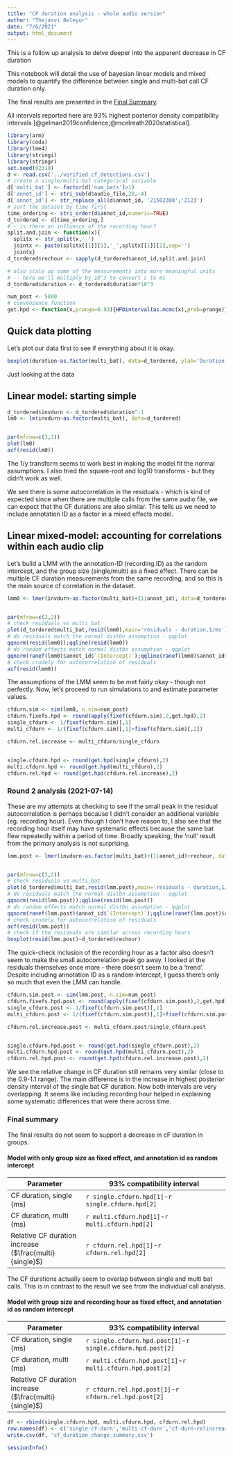 ```yaml
---
title: "CF duration analysis - whole audio version"
author: "Thejasvi Beleyur"
date: "7/6/2021"
output: html_document
---
```


This is a follow up analysis to delve deeper into the apparent decrease in CF duration 

This notebook will detail the use of bayesian linear models and mixed models to 
quantify the difference between single and multi-bat call CF duration only. 

The final results are presented in the [Final Summary](#finalsummary).

All intervals reported here are 93% highest posterior density compatibility intervals [@gelman2019confidence;@mcelreath2020statistical]. 

```r

library(arm)
library(coda)
library(lme4)
library(stringi)
library(stringr)
set.seed(82319)
d <- read.csv('../verified_cf_detections.csv')
# create a single/multi-bat categorical variable
d['multi_bat'] <- factor(d['num_bats']>1)
d['annot_id'] <- stri_sub(d$audio_file,28,-4)
d['annot_id'] <- str_replace_all(d$annot_id, '21502300','2123')
# sort the dataset by time first
time_ordering <- stri_order(d$annot_id,numeric=TRUE)
d_tordered <- d[time_ordering,]
# - is there an influence of the recording hour? 
split.and.join <- function(x){
  splitx <- str_split(x,'_')
  jointx <- paste(splitx[[1]][1],'_',splitx[[1]][2],sep='')
  jointx}
d_tordered$rechour <- sapply(d_tordered$annot_id,split.and.join)

# also scale up some of the measurements into more meaningful units
# -- here we'll multiply by 10^3 to convert s to ms
d_tordered$duration <- d_tordered$duration*10^3

num_post <- 5000
# convenience function 
get.hpd <- function(x,prange=0.93){HPDinterval(as.mcmc(x),prob=prange)}
```
## Quick data plotting 

Let's plot our data first to see if everything about it is okay. 

```r
boxplot(duration~as.factor(multi_bat), data=d_tordered, ylab='Duration, ms', xlab='Multi-bat or not')

```
Just looking at the data


## Linear model: starting simple 


```r
d_tordered$invdurn <- d_tordered$duration^-1
lm0 <- lm(invdurn~as.factor(multi_bat), data=d_tordered)


par(mfrow=c(3,2))
plot(lm0)
acf(resid(lm0))

```

The 1/y transform seems to work best in making the model fit the normal assumptions. I also tried the square-root and log10 transforms - but they didn't work as well. 

We see there is some autocorrelation in the residuals - which is kind of expected since when there are 
multiple calls from the same audio file, we can expect that the CF durations are also similar. This tells us 
we need to include annotation ID as a factor in a mixed effects model. 

## Linear mixed-model: accounting for correlations within each audio clip
Let's build a LMM with the annotation-ID (recording ID) as the random intercept, and
the group size (single/multi) as a fixed effect. There can be multiple CF duration measurements 
from the same recording, and so this is the main source of correlation in the dataset.

```r
lmm0 <- lmer(invdurn~as.factor(multi_bat)+(1|annot_id), data=d_tordered)


par(mfrow=c(2,2))
# check residuals vs multi_bat
plot(d_tordered$multi_bat,resid(lmm0),main='residuals - duration,1/ms') 
# do residuals match the normal distbn assumption - qqplot
qqnorm(resid(lmm0));qqline(resid(lmm0))
# do random effects match normal distbn assumption - qqplot
qqnorm(ranef(lmm0)$annot_id$`(Intercept)`);qqline(ranef(lmm0)$annot_id$`(Intercept)`,main='random effects') 
# check crudely for autocorrelation of residuals 
acf(resid(lmm0))
```

The assumptions of the LMM seem to be met fairly okay - though not perfectly. Now, let's proceed to run simulations to and estimate parameter values. 

```r

cfdurn.sim <- sim(lmm0, n.sim=num_post)
cfdurn.fixefs.hpd <- round(apply(fixef(cfdurn.sim),2,get.hpd),2)
single_cfdurn <- 1/fixef(cfdurn.sim)[,1]
multi_cfdurn <- 1/(fixef(cfdurn.sim)[,1]+fixef(cfdurn.sim)[,2])

cfdurn.rel.increase <- multi_cfdurn/single_cfdurn


single.cfdurn.hpd <- round(get.hpd(single_cfdurn),2)
multi.cfdurn.hpd <- round(get.hpd(multi_cfdurn),2)
cfdurn.rel.hpd <- round(get.hpd(cfdurn.rel.increase),2)

```


### Round 2 analysis (2021-07-14)
These are my attempts at checking to see if the small peak in the residual autocorrelation is perhaps because I didn't consider an additional variable (eg. recording hour). Even though I don't have reason to, I also see that the recording hour itself may have systematic effects because the same bat flew repeatedly within a period of time. Broadly speaking, the 'null' result from the primary analysis is not surprising.

```r
lmm.post <- lmer(invdurn~as.factor(multi_bat)+(1|annot_id)+rechour, data=d_tordered)


par(mfrow=c(3,2))
# check residuals vs multi_bat
plot(d_tordered$multi_bat,resid(lmm.post),main='residuals - duration,1/ms') 
# do residuals match the normal distbn assumption - qqplot
qqnorm(resid(lmm.post));qqline(resid(lmm.post))
# do random effects match normal distbn assumption - qqplot
qqnorm(ranef(lmm.post)$annot_id$`(Intercept)`);qqline(ranef(lmm.post)$annot_id$`(Intercept)`,main='random effects') 
# check crudely for autocorrelation of residuals 
acf(resid(lmm.post))
# check if the residuals are similar across recording hours 
boxplot(resid(lmm.post)~d_tordered$rechour)
```

The quick-check inclusion of the recording hour as a factor also doesn't seem to make the small autocorrelation peak go away. I looked at the residuals themselves once more - there doesn't seem to be a 'trend'. Despite including annotation ID as a random intercept, I guess there's only so much that even the LMM can handle. 

```r


cfdurn.sim.post <- sim(lmm.post, n.sim=num_post)
cfdurn.fixefs.hpd.post <- round(apply(fixef(cfdurn.sim.post),2,get.hpd),2)
single_cfdurn.post <- 1/fixef(cfdurn.sim.post)[,1]
multi_cfdurn.post <- 1/(fixef(cfdurn.sim.post)[,1]+fixef(cfdurn.sim.post)[,2])

cfdurn.rel.increase.post <- multi_cfdurn.post/single_cfdurn.post


single.cfdurn.hpd.post <- round(get.hpd(single_cfdurn.post),2)
multi.cfdurn.hpd.post <- round(get.hpd(multi_cfdurn.post),2)
cfdurn.rel.hpd.post <- round(get.hpd(cfdurn.rel.increase.post),2)

```

We see the relative change in CF duration still remains very similar (close to the 0.9-1.1 range). The main difference is in the increase in highest posterior density interval of the single bat CF duration. Now both intervals are very overlapping. It seems like including recording hour helped in explaining some systematic differences that were there across time. 


### Final summary {#finalsummary}

The final results do not seem to support a decrease in cF duration in groups. 

#### Model with only group size as fixed effect, and annotation id as random intercept

| Parameter     | 93% compatibility interval |
|---------------|----------------------------|
| CF duration, single (ms)| `r single.cfdurn.hpd[1]`-`r single.cfdurn.hpd[2]`|
| CF duration, multi (ms)| `r multi.cfdurn.hpd[1]`-`r multi.cfdurn.hpd[2]`|
| Relative CF duration increase ($\frac{multi}{single}$)| `r cfdurn.rel.hpd[1]`-`r cfdurn.rel.hpd[2]`|

The CF durations actually seem to overlap between single and multi bat calls. This is in contrast to the result we see from the individual call analysis. 

#### Model with  group size and recording hour as fixed effect, and annotation id as random intercept


| Parameter     | 93% compatibility interval |
|---------------|----------------------------|
| CF duration, single (ms)| `r single.cfdurn.hpd.post[1]`-`r single.cfdurn.hpd.post[2]`|
| CF duration, multi (ms)| `r multi.cfdurn.hpd.post[1]`-`r multi.cfdurn.hpd.post[2]`|
| Relative CF duration increase ($\frac{multi}{single}$)| `r cfdurn.rel.hpd.post[1]`-`r cfdurn.rel.hpd.post[2]`|

```r
df <- rbind(single.cfdurn.hpd, multi.cfdurn.hpd, cfdurn.rel.hpd)
row.names(df) <- c('single-cf-durn','multi-cf-durn','cf-durn-relincrease')
write.csv(df, 'cf_duration_change_summary.csv')
```



```r
sessionInfo()
```
